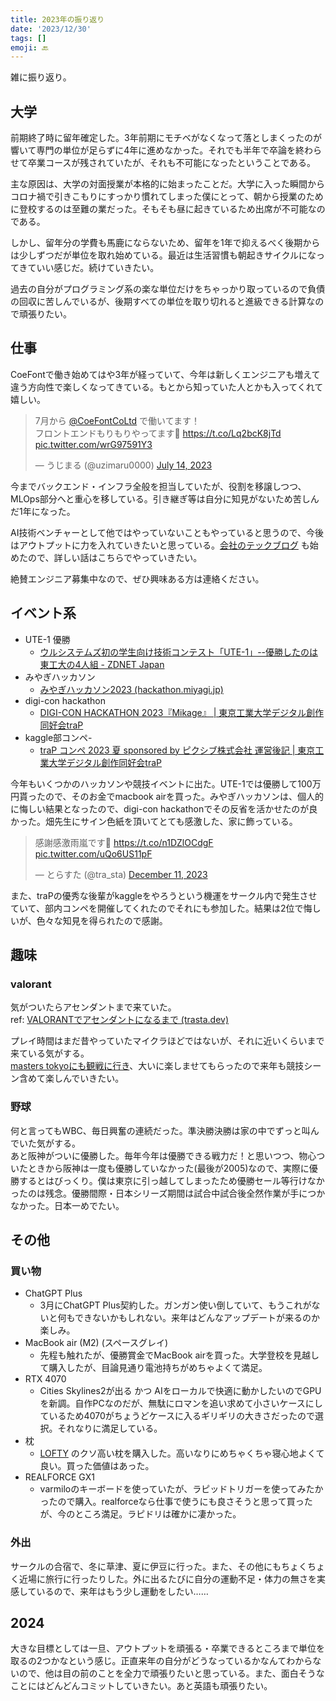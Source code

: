 ```yaml
---
title: 2023年の振り返り
date: '2023/12/30'
tags: []
emoji: 🔙
---
```


雑に振り返り。

## 大学

前期終了時に留年確定した。3年前期にモチベがなくなって落としまくったのが響いて専門の単位が足らずに4年に進めなかった。それでも半年で卒論を終わらせて卒業コースが残されていたが、それも不可能になったということである。

主な原因は、大学の対面授業が本格的に始まったことだ。大学に入った瞬間からコロナ禍で引きこもりにすっかり慣れてしまった僕にとって、朝から授業のために登校するのは至難の業だった。そもそも昼に起きているため出席が不可能なのである。

しかし、留年分の学費も馬鹿にならないため、留年を1年で抑えるべく後期からは少しずつだが単位を取れ始めている。最近は生活習慣も朝起きサイクルになってきていい感じだ。続けていきたい。

過去の自分がプログラミング系の楽な単位だけをちゃっかり取っているので負債の回収に苦しんでいるが、後期すべての単位を取り切れると進級できる計算なので頑張りたい。

## 仕事

CoeFontで働き始めてはや3年が経っていて、今年は新しくエンジニアも増えて違う方向性で楽しくなってきている。もとから知っていた人とかも入ってくれて嬉しい。

<blockquote class="twitter-tweet"><p lang="ja" dir="ltr">7月から <a href="https://twitter.com/CoeFontCoLtd?ref_src=twsrc%5Etfw">@CoeFontCoLtd</a> で働いてます！<br />フロントエンドもりもりやってます💪 <a href="https://t.co/Lq2bcK8jTd">https://t.co/Lq2bcK8jTd</a> <a href="https://t.co/wrG97591Y3">pic.twitter.com/wrG97591Y3</a></p>&mdash; うじまる (@uzimaru0000) <a href="https://twitter.com/uzimaru0000/status/1679843067900334080?ref_src=twsrc%5Etfw">July 14, 2023</a></blockquote>
<script async src="https://platform.twitter.com/widgets.js" charset="utf-8"></script>

今までバックエンド・インフラ全般を担当していたが、役割を移譲しつつ、MLOps部分へと重心を移している。引き継ぎ等は自分に知見がないため苦しんだ1年になった。

AI技術ベンチャーとして他ではやっていないこともやっていると思うので、今後はアウトプットに力を入れていきたいと思っている。[会社のテックブログ](https://zenn.dev/p/coefont) も始めたので、詳しい話はこちらでやっていきたい。

絶賛エンジニア募集中なので、ぜひ興味ある方は連絡ください。

## イベント系

- UTE-1 優勝
    - [ウルシステムズ初の学生向け技術コンテスト「UTE-1」--優勝したのは東工大の4人組 - ZDNET Japan](https://japan.zdnet.com/article/35202226/)
- みやぎハッカソン
    - [みやぎハッカソン2023 (hackathon.miyagi.jp)](https://2023.hackathon.miyagi.jp/)
- digi-con hackathon
    - [DIGI-CON HACKATHON 2023『Mikage』 | 東京工業大学デジタル創作同好会traP](https://trap.jp/post/2031/)
- kaggle部コンペ- 
    - [traP コンペ 2023 夏 sponsored by ピクシブ株式会社 運営後記 | 東京工業大学デジタル創作同好会traP](https://trap.jp/post/1975/)

  

今年もいくつかのハッカソンや競技イベントに出た。UTE-1では優勝して100万円貰ったので、そのお金でmacbook airを買った。みやぎハッカソンは、個人的に悔しい結果となったので、digi-con hackathonでその反省を活かせたのが良かった。畑先生にサイン色紙を頂いてとても感激した、家に飾っている。

<blockquote class="twitter-tweet"><p lang="ja" dir="ltr">感謝感激雨嵐です🙌 <a href="https://t.co/n1DZlOCdgF">https://t.co/n1DZlOCdgF</a> <a href="https://t.co/uQo6US11pF">pic.twitter.com/uQo6US11pF</a></p>&mdash; とらすた (@tra_sta) <a href="https://twitter.com/tra_sta/status/1734169006150693237?ref_src=twsrc%5Etfw">December 11, 2023</a></blockquote> <script async src="https://platform.twitter.com/widgets.js" charset="utf-8"></script>

また、traPの優秀な後輩がkaggleをやろうという機運をサークル内で発生させていて、部内コンペを開催してくれたのでそれにも参加した。結果は2位で悔しいが、色々な知見を得られたので感謝。

## 趣味

### valorant

気がついたらアセンダントまで来ていた。  
ref: [VALORANTでアセンダントになるまで (trasta.dev)](https://trasta.dev/blog/20231031/)

プレイ時間はまだ昔やっていたマイクラほどではないが、それに近いくらいまで来ている気がする。  
[masters tokyoにも観戦に行き](https://x.com/tra_sta/status/1670984365407637504?s=20)、大いに楽しませてもらったので来年も競技シーン含めて楽しんでいきたい。

### 野球

何と言ってもWBC、毎日興奮の連続だった。準決勝決勝は家の中でずっと叫んでいた気がする。  
あと阪神がついに優勝した。毎年今年は優勝できる戦力だ！と思いつつ、物心ついたときから阪神は一度も優勝していなかった(最後が2005)なので、実際に優勝するとはびっくり。僕は東京に引っ越してしまったため優勝セール等行けなかったのは残念。優勝間際・日本シリーズ期間は試合中試合後全然作業が手につかなかった。日本一めでたい。

## その他

### 買い物

- ChatGPT Plus
    - 3月にChatGPT Plus契約した。ガンガン使い倒していて、もうこれがないと何もできないかもしれない。来年はどんなアップデートが来るのか楽しみ。
- MacBook air (M2) (スペースグレイ)
    - 先程も触れたが、優勝賞金でMacBook airを買った。大学登校を見越して購入したが、目論見通り電池持ちがめちゃよくて満足。
- RTX 4070
    - Cities Skylines2が出る かつ AIをローカルで快適に動かしたいのでGPUを新調。自作PCなのだが、無駄にロマンを追い求めて小さいケースにしているため4070がちょうどケースに入るギリギリの大きさだったので選択。それなりに満足している。
- 枕
    - [LOFTY](https://loftyonlineshop.com/) のクソ高い枕を購入した。高いなりにめちゃくちゃ寝心地よくて良い。買った価値はあった。
- REALFORCE GX1
    - varmiloのキーボードを使っていたが、ラピッドトリガーを使ってみたかったので購入。realforceなら仕事で使うにも良さそうと思って買ったが、今のところ満足。ラピドリは確かに凄かった。

### 外出

サークルの合宿で、冬に草津、夏に伊豆に行った。また、その他にもちょくちょく近場に旅行に行ったりした。外に出るたびに自分の運動不足・体力の無さを実感しているので、来年はもう少し運動をしたい……

## 2024

大きな目標としては一旦、アウトプットを頑張る・卒業できるところまで単位を取るの2つかなという感じ。正直来年の自分がどうなっているかなんてわからないので、他は目の前のことを全力で頑張りたいと思っている。また、面白そうなことにはどんどんコミットしていきたい。あと英語も頑張りたい。
